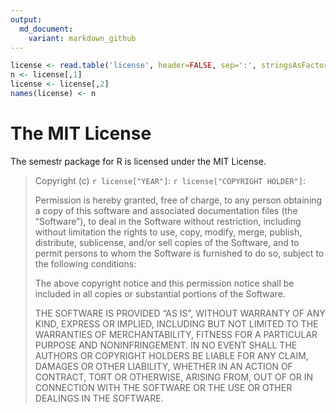 ```yaml
---
output:
  md_document:
    variant: markdown_github
---
```


```r
license <- read.table('license', header=FALSE, sep=':', stringsAsFactors=FALSE, strip.white=TRUE)
n <- license[,1]
license <- license[,2]
names(license) <- n
```

<!-- LICENSE.md is generated from LICENSE.Rmd. Please edit that file -->

# The MIT License

The semestr package for R is licensed under the MIT License.

> Copyright (c) `r license["YEAR"]`: `r license["COPYRIGHT HOLDER"]`:
>
> Permission is hereby granted, free of charge, to any person obtaining a copy
> of this software and associated documentation files (the "Software"), to deal
> in the Software without restriction, including without limitation the rights
> to use, copy, modify, merge, publish, distribute, sublicense, and/or sell
> copies of the Software, and to permit persons to whom the Software is
> furnished to do so, subject to the following conditions:
>
> The above copyright notice and this permission notice shall be included in
> all copies or substantial portions of the Software.
>
> THE SOFTWARE IS PROVIDED "AS IS", WITHOUT WARRANTY OF ANY KIND, EXPRESS OR
> IMPLIED, INCLUDING BUT NOT LIMITED TO THE WARRANTIES OF MERCHANTABILITY,
> FITNESS FOR A PARTICULAR PURPOSE AND NONINFRINGEMENT. IN NO EVENT SHALL THE
> AUTHORS OR COPYRIGHT HOLDERS BE LIABLE FOR ANY CLAIM, DAMAGES OR OTHER
> LIABILITY, WHETHER IN AN ACTION OF CONTRACT, TORT OR OTHERWISE, ARISING FROM,
> OUT OF OR IN CONNECTION WITH THE SOFTWARE OR THE USE OR OTHER DEALINGS IN
> THE SOFTWARE.
